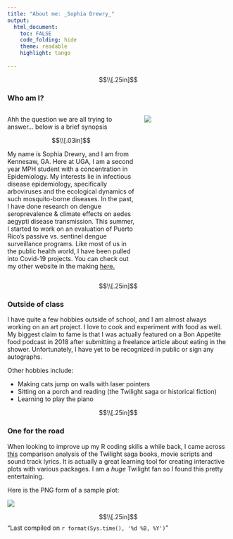 ```yaml
---
title: "About me: _Sophia Drewry_"
output: 
  html_document:
    toc: FALSE
    code_folding: hide
    theme: readable
    highlight: tango
    
---
```


$$\\[.25in]$$

### Who am I?




\newpage
  

:::::::::::::: {.columns}
::: {.column width="60%"}

Ahh the question we are all trying to answer... below is a brief synopsis 

$$\\[.03in]$$
 

My name is Sophia Drewry, and I am from Kennesaw, GA. Here at UGA, I am a second year MPH student with a concentration in Epidemiology. My interests lie in infectious disease epidemiology, specifically arboviruses and the ecological dynamics of such mosquito-borne diseases. In the past, I have done research on dengue seroprevalence & climate effects on aedes aegypti disease transmission. This summer, I started to work on an evaluation of Puerto Rico’s passive vs. sentinel dengue surveillance programs. Like most of us in the public health world, I have been pulled into Covid-19 projects. You can check out my other website in the making [here.](http://sophiadrewry.com/)

:::
::: {.column width="40%"}


![](https://i1.wp.com/sophiadrewry.com/wp-content/uploads/2021/04/blue-pic1.png?w=577&ssl=1)

:::
::::::


$$\\[.25in]$$

### Outside of class

I have quite a few hobbies outside of school, and I am almost always working on an art project. I love to cook and experiment with food as well. My biggest claim to fame is that I was actually featured on a Bon Appetite food podcast in 2018 after submitting a freelance article about eating in the shower. Unfortunately, I have yet to be recognized in public or sign any autographs. 

Other hobbies include:

* Making cats jump on walls with laser pointers
* Sitting on a porch and reading (the Twilight saga or historical fiction)
* Learning to play the piano 

$$\\[.25in]$$


### One for the road


When looking to improve up my R coding skills a while back, I came across [this](https://www.reed.edu/math/241/2020/05/27/vampires-plots-and-interactivity-oh-my/) comparison analysis of the Twilight saga books, movie scripts and sound track lyrics. It is actually a great learning tool for creating interactive plots with various packages. I am a _huge_ Twilight fan so I found this pretty entertaining. 

Here is the PNG form of a sample plot:


![ ](twilightplt.png)
 
$$\\[.25in]$$
"Last compiled on `r format(Sys.time(), '%d %B, %Y')`"
